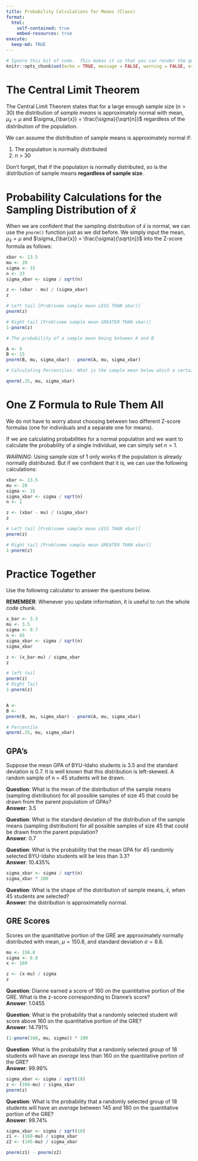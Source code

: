 ```yaml
---
title: Probability Calculations for Means (Class)
format:
  html:
    self-contained: true
    embed-resources: true
execute: 
  keep-md: TRUE
---
```

```r
# Ignore this bit of code.  This makes it so that you can render the qmd file even when there are errors in your code.
knitr::opts_chunk$set(echo = TRUE, message = FALSE, warning = FALSE, error = TRUE)
```


# The Central Limit Theorem

The Central Limit Theorem states that for a large enough sample size ($n>30$) the distribution of _sample means_ is approximately normal with mean, $\mu_{\bar{x}} = \mu$ and $\sigma_{\bar{x}} = \frac{\sigma}{\sqrt{n}}$ regardless of the distribution of the population.  

We can assume the distribution of sample means is approximately normal if:

1. The population is normally distributed
2. n > 30

Don't forget, that if the population is normally distributed, so is the distribution of sample means __regardless of sample size__. 

# Probability Calculations for the Sampling Distribution of $\bar{x}$

When we are confident that the sampling distribution of $\bar{x}$ is normal, we can use the `pnorm()` function just as we did before.  We simply input the mean, $\mu_{\bar{x}} = \mu$ and $\sigma_{\bar{x}} = \frac{\sigma}{\sqrt{n}}$ into the Z-score formula as follows:  

```r

xbar <- 13.5
mu <- 20
sigma <- 15
n <- 33
sigma_xbar <- sigma / sqrt(n)

z <- (xbar - mu) / (sigma_xbar)
z

# Left tail [Prob(some sample mean LESS THAN xbar)]
pnorm(z)

# Right tail [Prob(some sample mean GREATER THAN xbar)]
1-pnorm(z)

# The probability of a sample mean being between A and B

A <- 9
B <- 15
pnorm(B, mu, sigma_xbar) - pnorm(A, mu, sigma_xbar)

# Calculating Percentiles: What is the sample mean below which a certain percent is found? 

qnorm(.25, mu, sigma_xbar)


```

# One Z Formula to Rule Them All

We do not have to worry about choosing between two different Z-score formulas (one for individuals and a separate one for means).  

If we are calculating probabilities for a normal population and we want to calculate the probability of a single individual, we can simply set $n=1$.  

_WARNING_:  Using sample size of 1 only works if the population is already normally distributed.  But if we confident that it is, we can use the following calculations:  

```r

xbar <- 13.5
mu <- 20
sigma <- 15
sigma_xbar <- sigma / sqrt(n)
n <- 1

z <- (xbar - mu) / (sigma_xbar)
z

# Left tail [Prob(some sample mean LESS THAN xbar)]
pnorm(z)

# Right tail [Prob(some sample mean GREATER THAN xbar)]
1-pnorm(z)

```


# Practice Together

Use the following calculator to answer the questions below.  

__REMEMBER__: Whenever you update information, it is useful to run the whole code chunk.  

```r

x_bar <- 3.3
mu <- 3.5
sigma <- 0.7
n <- 45
sigma_xbar <- sigma / sqrt(n)
sigma_xbar

z <- (x_bar-mu) / sigma_xbar
z

# left tail
pnorm(z)
# Right Tail
1-pnorm(z)


A <- 
B <- 
pnorm(B, mu, sigma_xbar) - pnorm(A, mu, sigma_xbar)

# Percentile
qnorm(.25, mu, sigma_xbar)

```



## GPA's

Suppose the mean GPA of BYU-Idaho students is 3.5 and the standard deviation is 0.7. It is well known that this distribution is left-skewed. A random sample of n = 45 students will be drawn.

__Question__: What is the mean of the distribution of the sample means (sampling distribution) for all possible samples of size 45 that could be drawn from the parent population of GPAs?  
__Answer__:  3.5

__Question__:  What is the standard deviation of the distribution of the sample means (sampling distribution) for all possible samples of size 45 that could be drawn from the parent population?  
__Answer__:  0.7


__Question__:  What is the probability that the mean GPA for 45 randomly selected BYU-Idaho students will be less than 3.3?  
__Answer__:  10.435%
```r
sigma_xbar <- sigma / sqrt(n)
sigma_xbar * 100
```


__Question__:  What is the shape of the distribution of sample means, $\bar{x}$, when 45 students are selected?  
__Answer__:  the distribution is approximatelly normal.


## GRE Scores

Scores on the quantitative portion of the GRE are approximately normally distributed with mean, $\mu=150.8$,
 and standard deviation $\sigma = 8.8$.
 
```r
mu <- 150.8
sigma <- 8.8
x <- 160

z <- (x-mu) / sigma
z
```
 
 
__Question__:  Dianne earned a score of 160 on the quantitative portion of the GRE. What is the z-score corresponding to Dianne’s score?  
__Answer__:  1.0455


__Question__:  What is the probability that a randomly selected student will score above 160 on the quantitative portion of the GRE?  
__Answer__:  14.791%
```r
(1-pnorm(160, mu, sigma)) * 100
```



__Question__: What is the probability that a randomly selected *group* of 18 students will have an *average* less than 160 on the quantitative portion of the GRE?  
__Answer__:  99.99%
```r
sigma_xbar <- sigma / sqrt(18)
z <- (160-mu) / sigma_xbar
pnorm(z)
```


__Question__: What is the probability that a randomly selected group of 18 students will have an *average* between 145 and 160 on the quantitative portion of the GRE?  
__Answer__: 99.74%
```r
sigma_xbar <- sigma / sqrt(18)
z1 <- (160-mu) / sigma_xbar
z2 <- (145-mu) / sigma_xbar

pnorm(z1) - pnorm(z2)

```





